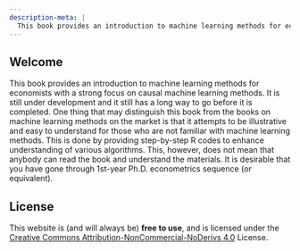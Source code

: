 ```yaml
---
description-meta: |
  This book provides an introduction to machine learning methods for economists with a strong focus on causal machine learning methods. It is still under development and it still has a long way to go before it is completed. One thing that may distinguish this book from the books on machine learning methods on the market is that it attempts to be illustrative and easy to understand for those who are not familiar with machine learning methods. This is done by providing step-by-step R codes to enhance understanding of various algorithms. This, however, does not mean that anybody can read the book and understand the materials. It is desirable that you have gone through 1st-year Ph.D. econometrics sequence (or equivalent). 
---
```


## Welcome {.unnumbered}

This book provides an introduction to machine learning methods for economists with a strong focus on causal machine learning methods. It is still under development and it still has a long way to go before it is completed. One thing that may distinguish this book from the books on machine learning methods on the market is that it attempts to be illustrative and easy to understand for those who are not familiar with machine learning methods. This is done by providing step-by-step R codes to enhance understanding of various algorithms. This, however, does not mean that anybody can read the book and understand the materials. It is desirable that you have gone through 1st-year Ph.D. econometrics sequence (or equivalent). 

## License {.unnumbered}

This website is (and will always be) **free to use**, and is licensed under the [Creative Commons Attribution-NonCommercial-NoDerivs 4.0](https://creativecommons.org/licenses/by-nc-nd/4.0/) License.